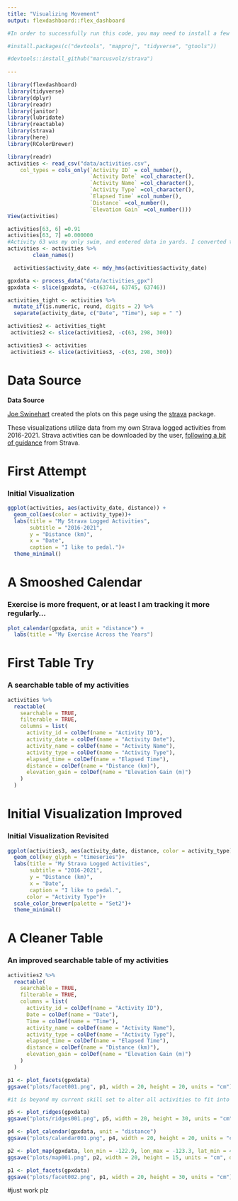 ```yaml
---
title: "Visualizing Movement"
output: flexdashboard::flex_dashboard

#In order to successfully run this code, you may need to install a few packages. These lines of code should suffice to make it happen:

#install.packages(c("devtools", "mapproj", "tidyverse", "gtools"))

#devtools::install_github("marcusvolz/strava")
    
---
```


```r
library(flexdashboard)
library(tidyverse)
library(dplyr)
library(readr)
library(janitor)
library(lubridate)
library(reactable)
library(strava)
library(here)
library(RColorBrewer)
```


```r
library(readr)
activities <- read_csv("data/activities.csv", 
    col_types = cols_only(`Activity ID` = col_number(), 
                          `Activity Date` =col_character(),
                          `Activity Name` =col_character(),
                          `Activity Type` =col_character(),
                          `Elapsed Time` =col_number(),
                          `Distance` =col_number(),
                          `Elevation Gain` =col_number()))
View(activities)
```

```r
activities[63, 6] =0.91
activities[63, 7] =0.000000
#Activity 63 was my only swim, and entered data in yards. I converted to the needed KM for consistency. There is probably a smarter way to do this.
activities <- activities %>%
        clean_names()
```

```r
  activities$activity_date <- mdy_hms(activities$activity_date)
```

```r
gpxdata <- process_data("data/activities_gpx")
gpxdata <- slice(gpxdata, -c(63744, 63745, 63746))
```

```r
activities_tight <- activities %>% 
  mutate_if(is.numeric, round, digits = 2) %>% 
  separate(activity_date, c("Date", "Time"), sep = " ")

```


```r
activities2 <- activities_tight
 activities2 <- slice(activities2, -c(63, 298, 300))

```

```r
activities3 <- activities
 activities3 <- slice(activities3, -c(63, 298, 300))

```

Data Source {.sidebar}
==========
**Data Source**

[Joe Swinehart](https://github.com/JoeSwinehart) created the plots on this page using the [strava](https://github.com/marcusvolz/strava) package.

These visualizations utilize data from  my own Strava logged activities from 2016-2021. Strava activities can be downloaded by the user, [following a bit of guidance](https://support.strava.com/hc/en-us/articles/216918437-Exporting-your-Data-and-Bulk-Export) from Strava. 





First Attempt
===================================== 

### Initial Visualization

```r
ggplot(activities, aes(activity_date, distance)) +
  geom_col(aes(color = activity_type))+
  labs(title = "My Strava Logged Activities",
       subtitle = "2016-2021",
       y = "Distance (km)",
       x = "Date",
       caption = "I like to pedal.")+    
  theme_minimal()
```

A Smooshed Calendar
=====================================  

### Exercise is more frequent, or at least I am tracking it more regularly...
```r
plot_calendar(gpxdata, unit = "distance") +
  labs(title = "My Exercise Across the Years") 

```

First Table Try
=====================================     

### A searchable table of my activities

```r
activities %>% 
  reactable(
    searchable = TRUE,
    filterable = TRUE,
    columns = list(
      activity_id = colDef(name = "Activity ID"),
      activity_date = colDef(name = "Activity Date"),
      activity_name = colDef(name = "Activity Name"),
      activity_type = colDef(name = "Activity Type"),
      elapsed_time = colDef(name = "Elapsed Time"),
      distance = colDef(name = "Distance (km)"),
      elevation_gain = colDef(name = "Elevation Gain (m)")
    )
  )
```

Initial Visualization Improved
===================================== 

### Initial Visualization Revisited

```r
ggplot(activities3, aes(activity_date, distance, color = activity_type)) +
  geom_col(key_glyph = "timeseries")+
  labs(title = "My Strava Logged Activities",
       subtitle = "2016-2021",
       y = "Distance (km)",
       x = "Date",
       caption = "I like to pedal.",
      color = "Activity Type")+ 
  scale_color_brewer(palette = "Set2")+
  theme_minimal()
```


A Cleaner Table
=====================================     

### An improved searchable table of my activities

```r
activities2 %>% 
  reactable(
    searchable = TRUE,
    filterable = TRUE,
    columns = list(
      activity_id = colDef(name = "Activity ID"),
      Date = colDef(name = "Date"),
      Time = colDef(name = "Time"),
      activity_name = colDef(name = "Activity Name"),
      activity_type = colDef(name = "Activity Type"),
      elapsed_time = colDef(name = "Elapsed Time"),
      distance = colDef(name = "Distance (km)"),
      elevation_gain = colDef(name = "Elevation Gain (m)")
    )
  )
```


```r
p1 <- plot_facets(gpxdata)
ggsave("plots/facet001.png", p1, width = 20, height = 20, units = "cm")
```

```r
#it is beyond my current skill set to alter all activities to fit into my current time zone. I am pretty sure it could be done, but not by me...yet. I know my activities overseas are producing some weird spikes, as I know that 3am on Wednesday is not actually a time I exercise. Ever.

p5 <- plot_ridges(gpxdata)
ggsave("plots/ridges001.png", p5, width = 20, height = 30, units = "cm")
```

```r
p4 <- plot_calendar(gpxdata, unit = "distance")
ggsave("plots/calendar001.png", p4, width = 20, height = 20, units = "cm")
```


```r
p2 <- plot_map(gpxdata, lon_min = -122.9, lon_max = -123.3, lat_min = 43.88, lat_max = 44.1)
ggsave("plots/map001.png", p2, width = 20, height = 15, units = "cm", dpi = 600)
```


```r
p1 <- plot_facets(gpxdata)
ggsave("plots/facet002.png", p1, width = 20, height = 30, units = "cm")
```

#just work plz